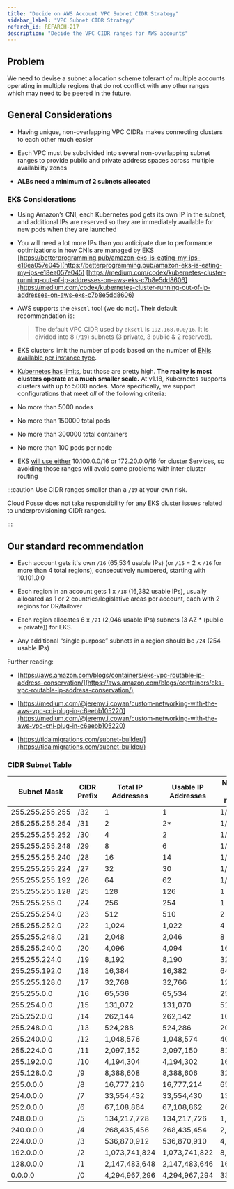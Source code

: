 ```yaml
---
title: "Decide on AWS Account VPC Subnet CIDR Strategy"
sidebar_label: "VPC Subnet CIDR Strategy"
refarch_id: REFARCH-217
description: "Decide the VPC CIDR ranges for AWS accounts"
---
```


## Problem

We need to devise a subnet allocation scheme tolerant of multiple accounts operating in multiple regions that do not
conflict with any other ranges which may need to be peered in the future.

## General Considerations

- Having unique, non-overlapping VPC CIDRs makes connecting clusters to each other much easier

- Each VPC must be subdivided into several non-overlapping subnet ranges to provide public and private address spaces
  across multiple availability zones

- **ALBs need a minimum of 2 subnets allocated**

### EKS Considerations

- Using Amazon’s CNI, each Kubernetes pod gets its own IP in the subnet, and additional IPs are reserved so they are
  immediately available for new pods when they are launched

- You will need a lot more IPs than you anticipate due to performance optimizations in how CNIs are managed by EKS
  [https://betterprogramming.pub/amazon-eks-is-eating-my-ips-e18ea057e045](https://betterprogramming.pub/amazon-eks-is-eating-my-ips-e18ea057e045)
  [https://medium.com/codex/kubernetes-cluster-running-out-of-ip-addresses-on-aws-eks-c7b8e5dd8606](https://medium.com/codex/kubernetes-cluster-running-out-of-ip-addresses-on-aws-eks-c7b8e5dd8606)

- AWS supports the `eksctl` tool (we do not). Their default recommendation is:

  > The default VPC CIDR used by `eksctl` is `192.168.0.0/16`. It is divided into 8 (`/19`) subnets (3 private, 3 public
  > & 2 reserved).

- EKS clusters limit the number of pods based on the number of
  [ENIs available per instance type](https://docs.aws.amazon.com/AWSEC2/latest/UserGuide/using-eni.html#AvailableIpPerENI).

- [Kubernetes has limits](https://kubernetes.io/docs/setup/best-practices/cluster-large/), but those are pretty high.
  **The reality is most clusters operate at a much smaller scale.** At v1.18, Kubernetes supports clusters with up to
  5000 nodes. More specifically, we support configurations that meet _all_ of the following criteria:

- No more than 5000 nodes

- No more than 150000 total pods

- No more than 300000 total containers

- No more than 100 pods per node

- EKS [will use either](https://github.com/aws/containers-roadmap/issues/216#issue-423314258) 10.100.0.0/16 or
  172.20.0.0/16 for cluster Services, so avoiding those ranges will avoid some problems with inter-cluster routing

:::caution Use CIDR ranges smaller than a `/19` at your own risk.

Cloud Posse does not take responsibility for any EKS cluster issues related to underprovisioning CIDR ranges.

:::

## Our standard recommendation

- Each account gets it's own `/16` (65,534 usable IPs) (or `/15` = 2 x `/16` for more than 4 total regions),
  consecutively numbered, starting with 10.101.0.0

- Each region in an account gets 1 x `/18` (16,382 usable IPs), usually allocated as 1 or 2 countries/legislative areas
  per account, each with 2 regions for DR/failover

- Each region allocates 6 x `/21` (2,046 usable IPs) subnets (3 AZ \* (public + private)) for EKS.

- Any additional “single purpose” subnets in a region should be `/24` (254 usable IPs)

Further reading:

- [https://aws.amazon.com/blogs/containers/eks-vpc-routable-ip-address-conservation/](https://aws.amazon.com/blogs/containers/eks-vpc-routable-ip-address-conservation/)

- [https://medium.com/@jeremy.i.cowan/custom-networking-with-the-aws-vpc-cni-plug-in-c6eebb105220](https://medium.com/@jeremy.i.cowan/custom-networking-with-the-aws-vpc-cni-plug-in-c6eebb105220)

- [https://tidalmigrations.com/subnet-builder/](https://tidalmigrations.com/subnet-builder/)

### CIDR Subnet Table

| **Subnet Mask** | **CIDR Prefix** | **Total IP Addresses** | **Usable IP Addresses** | **Number of /24 networks** |
| --------------- | --------------- | ---------------------- | ----------------------- | -------------------------- |
| 255.255.255.255 | /32             | 1                      | 1                       | 1/256th                    |
| 255.255.255.254 | /31             | 2                      | 2\*                     | 1/128th                    |
| 255.255.255.252 | /30             | 4                      | 2                       | 1/64th                     |
| 255.255.255.248 | /29             | 8                      | 6                       | 1/32nd                     |
| 255.255.255.240 | /28             | 16                     | 14                      | 1/16th                     |
| 255.255.255.224 | /27             | 32                     | 30                      | 1/8th                      |
| 255.255.255.192 | /26             | 64                     | 62                      | 1/4th                      |
| 255.255.255.128 | /25             | 128                    | 126                     | 1 half                     |
| 255.255.255.0   | /24             | 256                    | 254                     | 1                          |
| 255.255.254.0   | /23             | 512                    | 510                     | 2                          |
| 255.255.252.0   | /22             | 1,024                  | 1,022                   | 4                          |
| 255.255.248.0   | /21             | 2,048                  | 2,046                   | 8                          |
| 255.255.240.0   | /20             | 4,096                  | 4,094                   | 16                         |
| 255.255.224.0   | /19             | 8,192                  | 8,190                   | 32                         |
| 255.255.192.0   | /18             | 16,384                 | 16,382                  | 64                         |
| 255.255.128.0   | /17             | 32,768                 | 32,766                  | 128                        |
| 255.255.0.0     | /16             | 65,536                 | 65,534                  | 256                        |
| 255.254.0.0     | /15             | 131,072                | 131,070                 | 512                        |
| 255.252.0.0     | /14             | 262,144                | 262,142                 | 1024                       |
| 255.248.0.0     | /13             | 524,288                | 524,286                 | 2048                       |
| 255.240.0.0     | /12             | 1,048,576              | 1,048,574               | 4096                       |
| 255.224.0 0     | /11             | 2,097,152              | 2,097,150               | 8192                       |
| 255.192.0.0     | /10             | 4,194,304              | 4,194,302               | 16,384                     |
| 255.128.0.0     | /9              | 8,388,608              | 8,388,606               | 32,768                     |
| 255.0.0.0       | /8              | 16,777,216             | 16,777,214              | 65,536                     |
| 254.0.0.0       | /7              | 33,554,432             | 33,554,430              | 131,072                    |
| 252.0.0.0       | /6              | 67,108,864             | 67,108,862              | 262,144                    |
| 248.0.0.0       | /5              | 134,217,728            | 134,217,726             | 1,048,576                  |
| 240.0.0.0       | /4              | 268,435,456            | 268,435,454             | 2,097,152                  |
| 224.0.0.0       | /3              | 536,870,912            | 536,870,910             | 4,194,304                  |
| 192.0.0.0       | /2              | 1,073,741,824          | 1,073,741,822           | 8,388,608                  |
| 128.0.0.0       | /1              | 2,147,483,648          | 2,147,483,646           | 16,777,216                 |
| 0.0.0.0         | /0              | 4,294,967,296          | 4,294,967,294           | 33,554,432                 |
